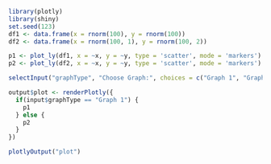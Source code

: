 ```r
library(plotly)
library(shiny)
set.seed(123)
df1 <- data.frame(x = rnorm(100), y = rnorm(100))
df2 <- data.frame(x = rnorm(100, 1), y = rnorm(100, 2))

p1 <- plot_ly(df1, x = ~x, y = ~y, type = 'scatter', mode = 'markers')
p2 <- plot_ly(df2, x = ~x, y = ~y, type = 'scatter', mode = 'markers')

selectInput("graphType", "Choose Graph:", choices = c("Graph 1", "Graph 2"))

output$plot <- renderPlotly({
  if(input$graphType == "Graph 1") {
    p1
  } else {
    p2
  }
})

plotlyOutput("plot")
```
